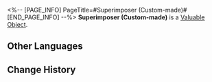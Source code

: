 <%-- [PAGE_INFO]
PageTitle=#Superimposer (Custom-made)#
[END_PAGE_INFO] --%>
{{Item Infobox
|id          = 271
|image       = Item Superimposer (Custom-made).png{{subst:void|<!--$UPLOAD:<<SpriteOutput/ItemFigures/271.png>-<Item Superimposer (Custom-made).png>-<Item Icons>>-->}}
|type        = Valuable Object
|invCategory = Valuables
|rarity      = 5
|effect      = 
|description = A special gadget made by Herta. It can Superimpose special Light Cones obtained from the Simulated Universe.
}}
{{Description|A special gadget made by Herta. Its principles are not stated.<br /><br />''"Be grateful, (Trailblazer). I've prepared everything for you."''}}
'''Superimposer (Custom-made)''' is a [[Valuable Object]].

==Other Languages==
{{Other Languages
|en   = Superimposer (Custom-made)
|zhs  = 叠影器（特制）
|zht  = 疊影器（特製）
|ja   = 重畳機（特製）
|ko   = 중첩기(특제)
|es   = Superponedor (personalizado)
|fr   = Superposeur (sur&nbsp;mesure)
|ru   = Накладыватель (спецзаказ)
|th   = Superimposer (Custom-made)
|vi   = Máy Tích Tầng (Đặc Chế)
|de   = Bündelungsgerät (maßgefertigt)
|id   = Superimposer (Custom-made)
|pt   = Sobrepositor (Personalizado)
}}

==Change History==
{{Change History|1.0}}